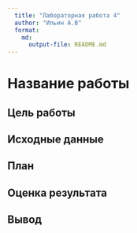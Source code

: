 ```yaml
---
  title: "Лабораторная работа 4"
  author: "Ильин А.В"
  format: 
    md:
      output-file: README.md
---
```


# Название работы


## Цель работы


## Исходные данные


## План


## Оценка результата


## Вывод
